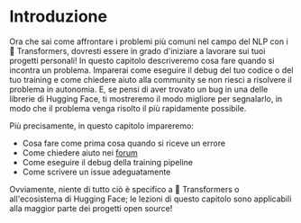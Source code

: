 # Introduzione

<CourseFloatingBanner
    chapter={8}
    classNames="absolute z-10 right-0 top-0"
/>

Ora che sai come affrontare i problemi più comuni nel campo del NLP con i 🤗 Transformers, dovresti essere in grado d'iniziare a lavorare sui tuoi progetti personali! In questo capitolo descriveremo cosa fare quando si incontra un problema. Imparerai come eseguire il debug del tuo codice o del tuo training e come chiedere aiuto alla community se non riesci a risolvere il problema in autonomia. E, se pensi di aver trovato un bug in una delle librerie di Hugging Face, ti mostreremo il modo migliore per segnalarlo, in modo che il problema venga risolto il più rapidamente possibile.

Più precisamente, in questo capitolo impareremo:

- Cosa fare come prima cosa quando si riceve un errore
- Come chiedere aiuto nei [forum](https://discuss.huggingface.co/)
- Come eseguire il debug della training pipeline
- Come scrivere un issue adeguatamente

Ovviamente, niente di tutto ciò è specifico a 🤗 Transformers o all'ecosistema di Hugging Face; le lezioni di questo capitolo sono applicabili alla maggior parte dei progetti open source!
